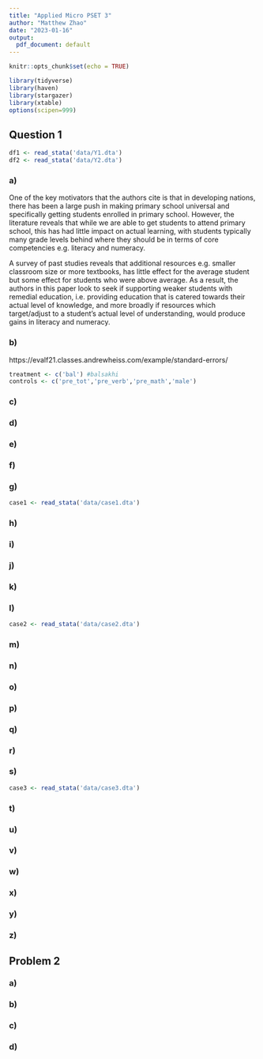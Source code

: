 ```yaml
---
title: "Applied Micro PSET 3"
author: "Matthew Zhao"
date: "2023-01-16"
output:
  pdf_document: default
---
```


```r
knitr::opts_chunk$set(echo = TRUE)
```

```r
library(tidyverse)
library(haven)
library(stargazer)
library(xtable)
options(scipen=999)
```

## Question 1

```r
df1 <- read_stata('data/Y1.dta')
df2 <- read_stata('data/Y2.dta')
```

### a)

One of the key motivators that the authors cite is that in developing nations, there has been a large push in making primary school universal and specifically getting students enrolled in primary school. However, the literature reveals that while we are able to get students to attend primary school, this has had little impact on actual learning, with students typically many grade levels behind where they should be in terms of core competencies e.g. literacy and numeracy. 

A survey of past studies reveals that additional resources e.g. smaller classroom size or more textbooks, has little effect for the average student but some effect for students who were above average. As a result, the authors in this paper look to seek if supporting weaker students with remedial education, i.e. providing education that is catered towards their actual level of knowledge, and more broadly if resources which target/adjust to a student's actual level of understanding, would produce gains in literacy and numeracy. 

### b)

https://evalf21.classes.andrewheiss.com/example/standard-errors/
```r
treatment <- c('bal') #balsakhi
controls <- c('pre_tot','pre_verb','pre_math','male')
```

### c)



### d)



### e)



### f)



### g)

```r
case1 <- read_stata('data/case1.dta')
```



### h)



### i)



### j)



### k)



### l)

```r
case2 <- read_stata('data/case2.dta')
```



### m)



### n)



### o)



### p)



### q)



### r)



### s)

```r
case3 <- read_stata('data/case3.dta')
```



### t)



### u)



### v)



### w)



### x)



### y)



### z)



## Problem 2



### a)



### b)



### c)



### d)





